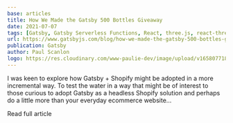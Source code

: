 ```yaml
---
base: articles
title: How We Made the Gatsby 500 Bottles Giveaway
date: 2021-07-07
tags: [Gatsby, Gatsby Serverless Functions, React, three.js, react-three-fiber]
url: https://www.gatsbyjs.com/blog/how-we-made-the-gatsby-500-bottles-giveaway/
publication: Gatsby
author: Paul Scanlon
logo: https://res.cloudinary.com/www-paulie-dev/image/upload/v1658077182/paulie.dev/Logos/gatsby-logo_dgbkjm.png
---
```


I was keen to explore how Gatsby + Shopify might be adopted in a more incremental way. To test the water in a way that
might be of interest to those curious to adopt Gatsby as a headless Shopify solution and perhaps do a little more than
your everyday ecommerce website...

<CtaExternal href='https://www.gatsbyjs.com/blog/how-we-made-the-gatsby-500-bottles-giveaway'>
  Read full article
</CtaExternal>
